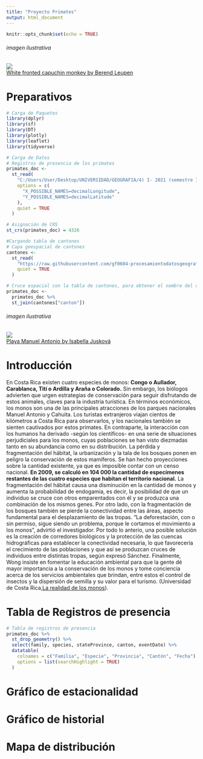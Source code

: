 ```yaml
---
title: "Proyecto Primates"
output: html_document
---
```


```r
knitr::opts_chunk$set(echo = TRUE)
```

###### imagen ilustrativa
![](https://images.unsplash.com/photo-1590324493291-747afe32ff58?ixid=MnwxMjA3fDB8MHxwaG90by1wYWdlfHx8fGVufDB8fHx8&ixlib=rb-1.2.1&auto=format&fit=crop&w=751&q=80)  
[White fronted capuchin monkey by Berend Leupen](https://unsplash.com/photos/hbHKEB5m2xE)

# Preparativos
```r
# Carga de Paquetes
library(dplyr)
library(sf)
library(DT)
library(plotly)
library(leaflet)
library(tidyverse)
```

```r
# Carga de Datos
# Registros de presencia de los primates
primates_doc <-
  st_read(
    "C:/Users/User/Desktop/UNIVERSIDAD/GEOGRAFIA/4) I- 2021 (semestre III)/Procesamiento de Datos Geograficos/tareas/05 Tarea 03 (Primates)/Proyecto_Primates/Proyecto_Primates/primates-cr-registros.csv",
    options = c(
      "X_POSSIBLE_NAMES=decimalLongitude",
      "Y_POSSIBLE_NAMES=decimalLatitude"
    ),
    quiet = TRUE
  )

# Asignación de CRS
st_crs(primates_doc) = 4326

#Cargando tabla de cantones
# Capa geespacial de cantones
cantones <-
  st_read(
    "https://raw.githubusercontent.com/gf0604-procesamientodatosgeograficos/2021i-datos/main/ign/delimitacion-territorial-administrativa/cr_cantones_simp_wgs84.geojson",
    quiet = TRUE
  )
```

```r
# Cruce espacial con la tabla de cantones, para obtener el nombre del cantón
primates_doc <- 
  primates_doc %>%
  st_join(cantones["canton"])
```

###### imagen ilustrativa
![](https://images.unsplash.com/photo-1494880941996-d7a467852c4a?ixid=MnwxMjA3fDB8MHxwaG90by1wYWdlfHx8fGVufDB8fHx8&ixlib=rb-1.2.1&auto=format&fit=crop&w=751&q=80)  
[Playa Manuel Antonio by Isabella Jusková](https://unsplash.com/photos/G9M6Cjqw5To)  

# Introducción  
En Costa Rica existen cuatro especies de monos: **Congo o Aullador, Carablanca, Tití o Ardilla y Araña o Colorado.** Sin embargo, los biólogos advierten que urgen estrategias de conservación para seguir disfrutando de estos animales, claves para la industria turística. En términos económicos, los monos son una de las principales atracciones de los parques nacionales Manuel Antonio y Cahuita. Los turistas extranjeros viajan cientos de kilómetros a Costa Rica para observarlos, y los nacionales también se sienten cautivados por estos primates. En contraparte, la interacción con los humanos ha derivado -según los científicos- en una serie de situaciones perjudiciales para los monos, cuyas poblaciones se han visto diezmadas tanto en su abundancia como en su distribución. La pérdida y fragmentación del hábitat, la urbanización y la tala de los bosques ponen en peligro la conservación de estos mamíferos. Se han hecho proyecciones sobre la cantidad existente, ya que es imposible contar con un censo nacional. **En 2009, se calculó en 104 000 la cantidad de especímenes restantes de las cuatro especies que habitan el territorio nacional.** La fragmentación del hábitat causa una disminución en la cantidad de monos y aumenta la probabilidad de endogamia, es decir, la posibilidad de que un individuo se cruce con otros emparentados con él y se produzca una combinación de los mismos genes. Por otro lado, con la fragmentación de los bosques también se pierde la conectividad entre las áreas, aspecto fundamental para el desplazamiento de las tropas. “La deforestación, con o sin permiso, sigue siendo un problema, porque le cortamos el movimiento a los monos”, advirtió el investigador. Por todo lo anterio, una posible solución es la creación de corredores biológicos y la protección de las cuencas hidrográficas para establecer la conectividad necesaria, lo que favorecería el crecimiento de las poblaciones y que así se produzcan cruces de individuos entre distintas tropas, según expresó Sánchez. Finalmente, Wong insiste en fomentar la educación ambiental para que la gente dé mayor importancia a la conservación de los monos y tome conciencia acerca de los servicios ambientales que brindan, entre estos el control de insectos y la dispersión de semilla y su valor para el turismo. (Universidad de Costa Rica,[La realidad de los monos](https://www.ucr.ac.cr/noticias/2019/05/08/la-realidad-de-los-monos-la-antesala-a-la-extincion.html)).

# Tabla de Registros de presencia
```r
# Tabla de registros de presencia
primates_doc %>%
  st_drop_geometry() %>%
  select(family, species, stateProvince, canton, eventDate) %>%
  datatable(
    colnames = c("Familia", "Especie", "Provincia", "Cantón", "Fecha"),
    options = list(searchHighlight = TRUE)
  )
```


# Gráfico de estacionalidad

# Gráfico de historial

# Mapa de distribución


